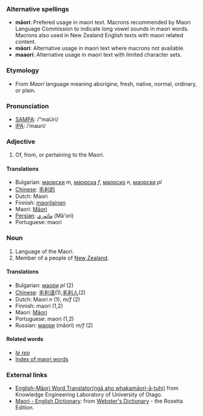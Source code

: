 ===Alternative spellings===
*'''māori''': Prefered usage in maori text. Macrons recommended by Maori Language Commission to indicate long vowel sounds in maori words. Macrons also used in New Zealand English texts with maori related content.
*'''mäori''': Alternative usage in maori text where macrons not available.
*'''maaori''': Alternative usage in maori text with limited character sets.
===Etymology===
*From ''Maori'' language meaning aborigine,  fresh,  native,  normal,  ordinary, or  plain.

===Pronunciation===
*[[w:SAMPA|SAMPA]]: /"maUri/
*[[w:IPA|IPA]]: /ˈmaʊri/

===Adjective===

# Of, from, or pertaining to the Maori. 

====Translations====
*Bulgarian: [[маорски]] ''m'', [[маорска]] ''f'', [[маорско]] ''n'', [[маорски]] ''pl''
*[[Chinese]]: [[毛利的]]
*Dutch: Maori
*Finnish: [[maorilainen]]
*Maori: [[Māori]]
*[[Persian]]: [[مائوري]] (Mā'ori)
*Portuguese: maori

===Noun===

# Language of the Maori.
# Member of a people of [[New Zealand]].

====Translations====
*Bulgarian: [[маори]] ''pl'' (2)
*[[Chinese]]: [[毛利语]](1),[[毛利人]](2)
*Dutch: Maori ''n'' (1), ''m/f'' (2)
*Finnish: maori (1,2)
*Maori: [[Māori]]
*Portuguese: maori (1,2)
*Russian: [[маори]] (máori) ''m/f'' (2)
====Related words====
*''[[te reo]]''
*[[Wiktionary:Maori_index|Index of maori words]]

=== External links===
*[http://kel.otago.ac.nz/translator/ English-Māori Word Translator(ngā aho whakamāori-ā-tuhi)] from Knowledge Engineering Laboratory of University of Otago.
*[http://www.websters-online-dictionary.org/definition/Maori-english/ Maori - English Dictionary]: from [http://www.websters-online-dictionary.org/ Webster's Dictionary] - the Rosetta Edition.
